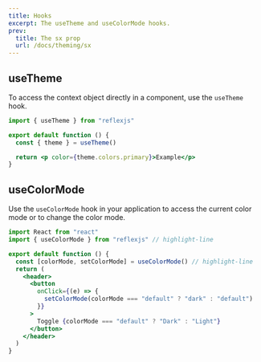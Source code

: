 ```yaml
---
title: Hooks
excerpt: The useTheme and useColorMode hooks.
prev:
  title: The sx prop
  url: /docs/theming/sx
---
```


## useTheme

To access the context object directly in a component, use the `useTheme` hook.

```jsx
import { useTheme } from "reflexjs"

export default function () {
  const { theme } = useTheme()

  return <p color={theme.colors.primary}>Example</p>
}
```

## useColorMode

Use the `useColorMode` hook in your application to access the current color mode or to change the color mode.

```jsx
import React from "react"
import { useColorMode } from "reflexjs" // highlight-line

export default function () {
  const [colorMode, setColorMode] = useColorMode() // highlight-line
  return (
    <header>
      <button
        onClick={(e) => {
          setColorMode(colorMode === "default" ? "dark" : "default")
        }}
      >
        Toggle {colorMode === "default" ? "Dark" : "Light"}
      </button>
    </header>
  )
}
```
